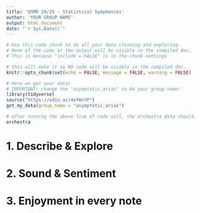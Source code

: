 ```yaml
---
title: 'USMR 24/25 - Statistical Symphonies'
author: 'YOUR GROUP NAME'
output: html_document
date: "`r Sys.Date()`"
---
```


```r
# Use this code chunk to do all your data cleaning and exploring.
# None of the code or the output will be visible in the compiled doc. 
# This is because "include = FALSE" is in the chunk settings 

# this will make it so NO code will be visible in the compiled doc.
knitr::opts_chunk$set(echo = FALSE, message = FALSE, warning = FALSE)

# Here we get your data!
# IMPORTANT: change the "asymptotic_arias" to be your group name!  
library(tidyverse)
source("https://edin.ac/4eYWn7P")
get_my_data(group_name = "asymptotic_arias")

# after running the above line of code will, the orchestra data should be in your environment
orchestra

```


# 1. Describe & Explore





# 2. Sound & Sentiment





# 3. Enjoyment in every note




